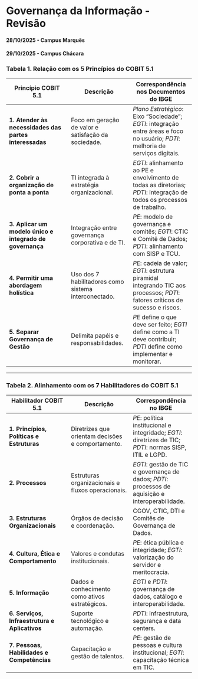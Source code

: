 # Governança da Informação - Revisão

#### 28/10/2025 - Campus Marquês {.unnumbered}

#### 29/10/2025 - Campus Chácara {.unnumbered}

### Tabela 1. Relação com os 5 Princípios do COBIT 5.1

| **Princípio COBIT 5.1** | **Descrição** | **Correspondência nos Documentos do IBGE** |
|----|----|----|
| **1. Atender às necessidades das partes interessadas** | Foco em geração de valor e satisfação da sociedade. | *Plano Estratégico*: Eixo “Sociedade”; *EGTI*: integração entre áreas e foco no usuário; *PDTI*: melhoria de serviços digitais. |
| **2. Cobrir a organização de ponta a ponta** | TI integrada à estratégia organizacional. | *EGTI*: alinhamento ao PE e envolvimento de todas as diretorias; *PDTI*: integração de todos os processos de trabalho. |
| **3. Aplicar um modelo único e integrado de governança** | Integração entre governança corporativa e de TI. | *PE*: modelo de governança e comitês; *EGTI*: CTIC e Comitê de Dados; *PDTI*: alinhamento com SISP e TCU. |
| **4. Permitir uma abordagem holística** | Uso dos 7 habilitadores como sistema interconectado. | *PE*: cadeia de valor; *EGTI*: estrutura piramidal integrando TIC aos processos; *PDTI*: fatores críticos de sucesso e riscos. |
| **5. Separar Governança de Gestão** | Delimita papéis e responsabilidades. | *PE* define o que deve ser feito; *EGTI* define como a TI deve contribuir; *PDTI* define como implementar e monitorar. |

------------------------------------------------------------------------

### Tabela 2. Alinhamento com os 7 Habilitadores do COBIT 5.1

| **Habilitador COBIT 5.1** | **Descrição** | **Correspondência no IBGE** |
|----|----|----|
| **1. Princípios, Políticas e Estruturas** | Diretrizes que orientam decisões e comportamento. | *PE*: política institucional e integridade; *EGTI*: diretrizes de TIC; *PDTI*: normas SISP, ITIL e LGPD. |
| **2. Processos** | Estruturas organizacionais e fluxos operacionais. | *EGTI*: gestão de TIC e governança de dados; *PDTI*: processos de aquisição e interoperabilidade. |
| **3. Estruturas Organizacionais** | Órgãos de decisão e coordenação. | CGOV, CTIC, DTI e Comitês de Governança de Dados. |
| **4. Cultura, Ética e Comportamento** | Valores e condutas institucionais. | *PE*: ética pública e integridade; *EGTI*: valorização do servidor e meritocracia. |
| **5. Informação** | Dados e conhecimento como ativos estratégicos. | *EGTI* e *PDTI*: governança de dados, catálogo e interoperabilidade. |
| **6. Serviços, Infraestrutura e Aplicativos** | Suporte tecnológico e automação. | *PDTI*: infraestrutura, segurança e data centers. |
| **7. Pessoas, Habilidades e Competências** | Capacitação e gestão de talentos. | *PE*: gestão de pessoas e cultura institucional; *EGTI*: capacitação técnica em TIC. |
